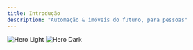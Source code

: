 ```yaml
---
title: Introdução
description: "Automação & imóveis do futuro, para pessoas"
---
```


<img
  className="block dark:hidden"
  src="/images/wallpaper.png"
  alt="Hero Light"
/>
<img
  className="hidden dark:block"
  src="/images/wallpaper.png"
  alt="Hero Dark"
/>

